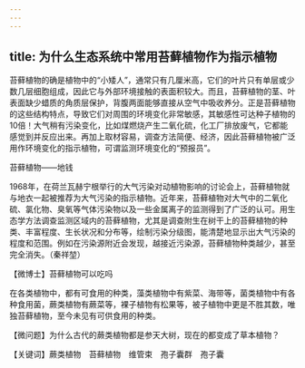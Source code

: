 ```yaml
---
---
---
```

title: 为什么生态系统中常用苔藓植物作为指示植物
---




苔藓植物的确是植物中的“小矮人”，通常只有几厘米高，它们的叶片只有单层或少数几层细胞组成，因此它与外部环境接触的表面积较大。而且，苔藓植物的茎、叶表面缺少蜡质的角质层保护，背腹两面能够直接从空气中吸收养分。正是苔藓植物的这些结构特点，导致它们对周围的环境变化非常敏感，其敏感性可达种子植物的10倍！大气稍有污染变化，比如煤燃烧产生二氧化硫，化工厂排放废气，它都能感觉到并反应出来。再加上取材容易，调查方法简便、经济，因此苔藓植物被广泛用作环境变化的指示植物，可谓监测环境变化的“预报员”。

苔藓植物——地钱



1968年，在荷兰瓦赫宁根举行的大气污染对动植物影响的讨论会上，苔藓植物就与地衣一起被推荐为大气污染的指示植物。近年来，苔藓植物对大气中的二氧化硫、氯化物、臭氧等气体污染物以及一些金属离子的监测得到了广泛的认可。用生态学方法调查监测区域内的苔藓植物，尤其是调查附生在树干上的苔藓植物的种类、丰富程度、生长状况和分布等，绘制污染分级图，能清楚地显示出大气污染的程度和范围。例如在污染源附近会发现，越接近污染源，苔藓植物种类越少，甚至完全消失。（秦祥堃）





【微博士】苔藓植物可以吃吗

在各类植物中，都有可食用的种类，藻类植物中有紫菜、海带等，菌类植物中有各种食用菌，蕨类植物有蕨菜等，裸子植物有松果等，被子植物中更是不胜其数，唯独苔藓植物，至今未见有可供食用的种类。

【微问题】为什么古代的蕨类植物都是参天大树，现在的都变成了草本植物？

【关键词】蕨类植物　苔藓植物　维管束　孢子囊群　孢子囊